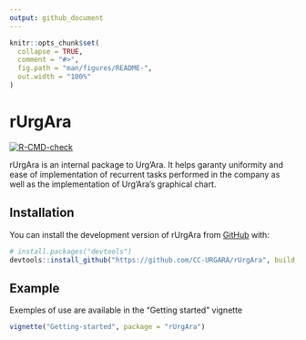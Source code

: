 ```yaml
---
output: github_document
---
```


<!-- README.md is generated from README.Rmd. Please edit that file -->

```r
knitr::opts_chunk$set(
  collapse = TRUE,
  comment = "#>",
  fig.path = "man/figures/README-",
  out.width = "100%"
)
```

# rUrgAra

<!-- badges: start -->
[![R-CMD-check](https://github.com/CC-URGARA/rUrgAra/actions/workflows/R-CMD-check.yaml/badge.svg)](https://github.com/CC-URGARA/rUrgAra/actions/workflows/R-CMD-check.yaml)
<!-- badges: end -->

rUrgAra is an internal package to Urg'Ara. It helps garanty uniformity and ease of implementation of recurrent tasks performed in the company as well as the implementation of Urg'Ara's graphical chart. 

## Installation

You can install the development version of rUrgAra from [GitHub](https://github.com/) with:

```r
# install.packages("devtools")
devtools::install_github("https://github.com/CC-URGARA/rUrgAra", build_vignettes = T)
```

## Example

Exemples of use are available in the "Getting started" vignette

```r
vignette("Getting-started", package = "rUrgAra")
```

